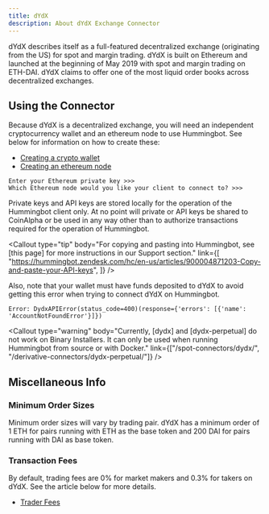 ```yaml
---
title: dYdX
description: About dYdX Exchange Connector
---
```



dYdX describes itself as a full-featured decentralized exchange (originating from the US) for spot and margin trading. dYdX is built on Ethereum and launched at the beginning of May 2019 with spot and margin trading on ETH-DAI. dYdX claims to offer one of the most liquid order books across decentralized exchanges.

## Using the Connector

Because dYdX is a decentralized exchange, you will need an independent cryptocurrency wallet and an ethereum node to use Hummingbot. See below for information on how to create these:

- [Creating a crypto wallet](/operation/keys-wallets-nodes/#wallets)
- [Creating an ethereum node](/operation/keys-wallets-nodes/#setup-ethereum-nodes)

```
Enter your Ethereum private key >>>
Which Ethereum node would you like your client to connect to? >>>
```

Private keys and API keys are stored locally for the operation of the Hummingbot client only. At no point will private or API keys be shared to CoinAlpha or be used in any way other than to authorize transactions required for the operation of Hummingbot.

<Callout
  type="tip"
  body="For copying and pasting into Hummingbot, see [this page] for more instructions in our Support section."
  link={[
    "https://hummingbot.zendesk.com/hc/en-us/articles/900004871203-Copy-and-paste-your-API-keys",
  ]}
/>

Also, note that your wallet must have funds deposited to dYdX to avoid getting this error when trying to connect dYdX on Hummingbot.

```
Error: DydxAPIError(status_code=400)(response={'errors': [{'name': 'AccountNotFoundError'}]})
```

<Callout
  type="warning"
  body="Currently, [dydx] and [dydx-perpetual] do not work on Binary Installers. It can only be used when running Hummingbot from source or with Docker."
  link={["/spot-connectors/dydx/", "/derivative-connectors/dydx-perpetual/"]}
/>

## Miscellaneous Info

### Minimum Order Sizes

Minimum order sizes will vary by trading pair. dYdX has a minimum order of 1 ETH for pairs running with ETH as the base token and 200 DAI for pairs running with DAI as base token.

### Transaction Fees

By default, trading fees are 0% for market makers and 0.3% for takers on dYdX. See the article below for more details.

- [Trader Fees](https://help.dydx.exchange/en/articles/4800191-are-there-fees-to-using-dydx)
